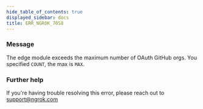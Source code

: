 ```yaml
---
hide_table_of_contents: true
displayed_sidebar: docs
title: ERR_NGROK_7058
---
```




### Message

The edge module exceeds the maximum number of OAuth GitHub orgs. You specified `COUNT`, the max is `MAX`.

<ErrorDetails error="err_ngrok_7058" />

### Further help

If you're having trouble resolving this error, please reach out to [support@ngrok.com](mailto:support@ngrok.com?subject=Help%20with%20ERR_NGROK_7058)

